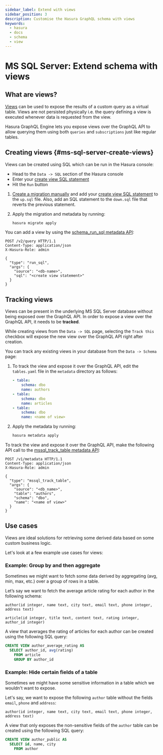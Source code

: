 ```yaml
---
sidebar_label: Extend with views
sidebar_position: 3
description: Customise the Hasura GraphQL schema with views
keywords:
  - hasura
  - docs
  - schema
  - view
---
```



# MS SQL Server: Extend schema with views

## What are views?

[Views](https://docs.microsoft.com/en-us/sql/relational-databases/views/create-views?view=sql-server-ver15) can be used
to expose the results of a custom query as a virtual table. Views are not persisted physically i.e. the query defining a
view is executed whenever data is requested from the view.

Hasura GraphQL Engine lets you expose views over the GraphQL API to allow querying them using both `queries` and
`subscriptions` just like regular tables.

## Creating views {#ms-sql-server-create-views}

<Tabs className="api-tabs">
<TabItem value="console" label="Console">

Views can be created using SQL which can be run in the Hasura console:

- Head to the `Data -> SQL` section of the Hasura console
- Enter your
  [create view SQL statement](https://docs.microsoft.com/en-us/sql/relational-databases/views/create-views?view=sql-server-ver15)
- Hit the `Run` button

</TabItem>
<TabItem value="cli" label="CLI">

1.  [Create a migration manually](/migrations-metadata-seeds/manage-migrations.mdx#create-manual-migrations) and add
    your
    [create view SQL statement](https://docs.microsoft.com/en-us/sql/relational-databases/views/create-views?view=sql-server-ver15)
    to the `up.sql` file. Also, add an SQL statement to the `down.sql` file that reverts the previous statement.

2.  Apply the migration and metadata by running:

    ```bash
    hasura migrate apply
    ```

</TabItem>
<TabItem value="api" label="API">

You can add a view by using the [schema_run_sql metadata API](/api-reference/schema-api/run-sql.mdx#schema-run-sql):

```http
POST /v2/query HTTP/1.1
Content-Type: application/json
X-Hasura-Role: admin

{
  "type": "run_sql",
  "args": {
    "source": "<db-name>",
    "sql": "<create view statement>"
  }
}
```

</TabItem>
</Tabs>

## Tracking views

Views can be present in the underlying MS SQL Server database without being exposed over the GraphQL API. In order to
expose a view over the GraphQL API, it needs to be **tracked**.

<Tabs className="api-tabs">
<TabItem value="console" label="Console">

While creating views from the `Data -> SQL` page, selecting the `Track this` checkbox will expose the new view over the
GraphQL API right after creation.

You can track any existing views in your database from the `Data -> Schema` page:

<Thumbnail src='/img/schema/schema-track-views.png' alt='Track views' />

</TabItem>
<TabItem value="cli" label="CLI">

1.  To track the view and expose it over the GraphQL API, edit the `tables.yaml` file in the `metadata` directory as
    follows:

    ```yaml {7-9}
    - table:
        schema: dbo
        name: authors
    - table:
        schema: dbo
        name: articles
    - table:
        schema: dbo
        name: <name of view>
    ```

2.  Apply the metadata by running:

    ```bash
    hasura metadata apply
    ```

</TabItem>
<TabItem value="api" label="API">

To track the view and expose it over the GraphQL API, make the following API call to the
[mssql_track_table metadata API](/api-reference/metadata-api/table-view.mdx#mssql-track-table):

```http
POST /v1/metadata HTTP/1.1
Content-Type: application/json
X-Hasura-Role: admin

{
  "type": "mssql_track_table",
  "args": {
    "source": "<db_name>",
    "table": "authors",
    "schema": "dbo",
    "name": "<name of view>"
  }
}
```

</TabItem>
</Tabs>

## Use cases

Views are ideal solutions for retrieving some derived data based on some custom business logic.

Let's look at a few example use cases for views:

### Example: Group by and then aggregate

Sometimes we might want to fetch some data derived by aggregating (avg, min, max, etc.) over a group of rows in a table.

Let’s say we want to fetch the average article rating for each author in the following schema:

```plsql
author(id integer, name text, city text, email text, phone integer, address text)

article(id integer, title text, content text, rating integer, author_id integer)
```

A view that averages the rating of articles for each author can be created using the following SQL query:

```sql
CREATE VIEW author_average_rating AS
  SELECT author_id, avg(rating)
    FROM article
    GROUP BY author_id
```

### Example: Hide certain fields of a table

Sometimes we might have some sensitive information in a table which we wouldn't want to expose.

Let's say, we want to expose the following `author` table without the fields `email`, `phone` and `address`:

```plsql
author(id integer, name text, city text, email text, phone integer, address text)
```

A view that only exposes the non-sensitive fields of the `author` table can be created using the following SQL query:

```sql
CREATE VIEW author_public AS
  SELECT id, name, city
    FROM author
```
